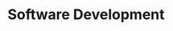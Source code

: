 ---
title: Software Development
description: |
  Software Development
intro: |
  Read about how to develop software and how to grow in your career.
per_page: 10000
hero_buttons: []

style:
  template: full
  hero_template: plain
  container: md
  page_class: ""
  card_template: grid
  hero_image_opacity: "0.5"
---